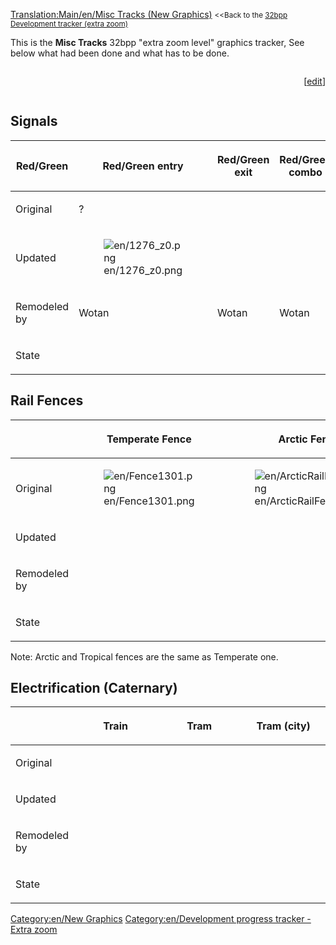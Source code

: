 [[Translation:Main/en/Misc Tracks (New Graphics)]]
{{en/TOCleft}}
<small><<Back to the [[Main/en/32bpp graphics development tracker (extra zoom)|32bpp Development tracker (extra zoom)]]</small>

This is the '''Misc Tracks''' 32bpp "extra zoom level" graphics tracker, See below what had been done and what has to be done.<br> 


<!-- please update the Progress bar after editing here: 
http://wiki.openttd.org/?title=Template:Progress_bar_32bpp_tracker&action=edit 
-->
<div><div style="display: table-cell; width:100%">{{en/Progress bar 32bpp tracker|misc tracks}}</div><div style="display: table-cell">[<span class="plainlinks">[http://wiki.openttd.org/?title=Template:Progress_bar_32bpp_tracker&action=edit edit]</span>]</div></div>


<onlyinclude>
==Signals==


{| border=1 style="background:#e7ebff;"
!width=150| Red/Green
!width=150| Red/Green entry
!width=150| Red/Green exit
!width=150| Red/Green combo
!width=150| Red/Green PBS
!width=150| Red/Green PBS entry
|-
!Original
| ?
|
|
|
|
|-
!Updated
| [[File:en/1276 z0.png]]
|
|
|
|
|-
!Remodeled by
|Wotan
|Wotan
|Wotan
|Wotan
|Wotan
|-
!State
{{en/Done}}
{{en/Done}}
{{en/Done}}
{{en/Done}}
{{en/Done}}
|}


==Rail Fences==
{| border=1 style="background:#e7ebff;"
!
!width=150| Temperate Fence
!width=150| Arctic Fence
!width=150| Tropical Fence
!width=150| Toyland Fence
|-
!Original
|[[File:en/Fence1301.png]]
|[[File:en/ArcticRailFence.png]]
|[[File:en/TropicalRailFence.png]]
|[[File:en/ToylandRailFence.png]]
|-
!Updated
|
|
|
|
|-
!Remodeled by
|
|
|
|
|-
!State
{{en/Done}}
{{en/Done}}
{{en/Done}}
{{en/Unclaimed}}
|}
Note: Arctic and Tropical fences are the same as Temperate one.


==Electrification (Caternary)==

{| border=1 style="background:#e7ebff;"
!
!width=150| Train
!width=150| Tram
!width=150| Tram (city)
|-
!Original
| 
|
|
|-
!Updated
|
|
|
|-
!Remodeled by
|
|
|
|-
!State
{{en/Done}}
{{en/Unclaimed}}
{{en/Unclaimed}}
|}

</onlyinclude>


{{en/Navbox Graphics Development}}

[[Category:en/New Graphics]][[Category:en/Development progress tracker - Extra zoom]]